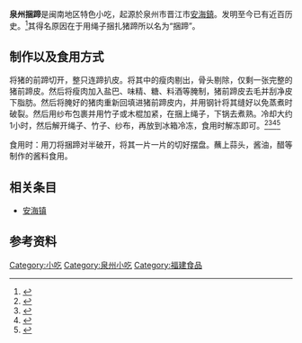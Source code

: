 {{noteTA
|1=zh-cn:小吃; zh-hk:小食;zh-mo:小食; zh-tw:小吃;
}}

'''泉州捆蹄'''是闽南地区特色小吃，起源於泉州市晋江市[[安海鎮|安海鎮]]。发明至今已有近百历史。<ref>{{Cite web|url=http://epaper.ssrb.com.cn/html/2015-05/02/content_8_3.htm|title=安海 捆蹄拼盘|accessdate=2016-12-10|author=陈萍萍|date=2015-05-02|publisher=石狮日报}}</ref>其得名原因在于用绳子捆扎猪蹄所以名为“捆蹄”。

== 制作以及食用方式 ==
将猪的前蹄切开，整只连蹄扒皮。将其中的瘦肉剔出，骨头剔除，仅剩一张完整的猪前蹄皮。然后将瘦肉加入盐巴、味精、糖、料酒等腌制，猪前蹄皮去毛并刮净皮下脂肪。然后将腌好的猪肉重新回填进猪前蹄皮内，并用钢针将其缝好以免蒸煮时破裂。然后用纱布包裹并用竹子或木棍加紧，在捆上绳子，下锅去煮熟。冷却大约1小时，然后解开绳子、竹子、纱布，再放到冰箱冷冻，食用时解冻即可。<ref>{{Cite web|url=http://www.qzwb.com/gb/content/2013-05/16/content_4424353.htm|title=安海捆蹄：捆出百年美味|accessdate=2016-12-10|author=|date=2013-05-16|publisher=泉州网|archive-url=https://web.archive.org/web/20161220081748/http://www.qzwb.com/gb/content/2013-05/16/content_4424353.htm|archive-date=2016-12-20|dead-url=yes}}</ref><ref>{{Cite web|url=http://www.jinjiang.tv/zczr/N/2007/0806/10295.html|title=老字号——李慨捆蹄|accessdate=2016-12-10|author=|date=2007-08-06|publisher=晋江电视台|deadurl=yes|archiveurl=https://web.archive.org/web/20160428175633/http://jinjiang.tv/zczr/N/2007/0806/10295.html|archivedate=2016-04-28}}</ref><ref>{{Cite web|url=http://shop.bytravel.cn/produce1/5B896D7763468E44.html|title=安海捆蹄|accessdate=2016-12-10|author=|date=|publisher=博雅特产网}}</ref><ref>{{Cite web|url=http://lyj.jinjiang.gov.cn/lyj/newstext.asp?id=37759|title=晋江风味小吃|accessdate=2016-12-10|author=|date=2016-04-20|publisher=晋江旅游信息网|deadurl=yes|archiveurl=https://web.archive.org/web/20161220091413/http://lyj.jinjiang.gov.cn/lyj/newstext.asp?id=37759|archivedate=2016-12-20}}</ref>

食用时：用刀将捆蹄对半破开，将其一片一片的切好摆盘。蘸上蒜头，酱油，醋等制作的酱料食用。

== 相关条目 ==
*[[安海镇|安海镇]]
== 参考资料 ==
{{Reflist}}

[[Category:小吃|Category:小吃]]
[[Category:泉州小吃|Category:泉州小吃]]
[[Category:福建食品|Category:福建食品]]